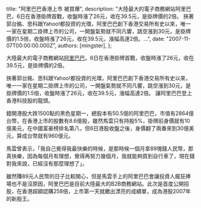 
  title: "阿里巴巴香港上市 被買爆",
  description: "大陸最大的電子商務網站阿里巴巴，6日在香港掛牌首戰，收盤時漲了26元，收在39.5元，是掛牌價的2倍。 挾著郭台銘、思科跟Yahoo!都投資的光環，阿里巴巴創下香港交易所有史以來，唯一一家在星期二掛牌上市的公司，一開盤氣勢就不同凡響，跳空漲到30元，是掛牌價的1.5倍，收盤時漲了26元，收在39.5元，漲幅高達2倍。...",
  date: "2007-11-07T00:00:00.000Z",
  authors: [mingster],
};

<p><a href="http://4.bp.blogspot.com/_i0VzdspWXjI/RzCeAihvXaI/AAAAAAAAANY/MSfn-zUKTfs/s1600/yehmin-20071106194619.jpg"><img id="BLOGGER_PHOTO_ID_5129773707680505250" alt="" src="/img/yehmin-20071106194619.jpg" border="0" /></a>大陸最大的電子商務網站<a href="http://china.alibaba.com/" target="_blank">阿里巴巴</a>，6日在香港掛牌首戰，收盤時漲了26元，收在39.5元，是掛牌價的2倍。</p>
<p>挾著郭台銘、思科跟Yahoo!都投資的光環，阿里巴巴創下香港交易所有史以來，唯一一家在星期二掛牌上市的公司，一開盤氣勢就不同凡響，跳空漲到30元，是掛牌價的1.5倍，收盤時漲了26元，收在39.5元，漲幅高達2倍。 讓阿里巴巴登上香港科技股的龍頭。</p>
<p>錯開港股大跌1500點的黑色星期一，總股本有50.5億的阿里巴巴，市值有2864億台幣，在香港上市的股數有8.6億股，雖然馬雲只有持股5%，掛牌前身價就有10億美元，在中國富豪榜排名第八，但6日港股收盤之後，身價翻了兩番來到30億美元，算成台幣就有960億元。</p>
<p>馬雲曾表示，「我自己覺得我最快樂的時候，是那時候一個月拿89塊錢人民幣，那真快樂，因為每個月有理想，覺得再努力幾個月，我就能夠買到自行車了，現在錢對我來說，已經沒有那麼理想了」。</p>
<p>雖然賺89元人民幣的日子比較開心，但是馬雲手上的阿里巴巴會讓投資人瘋狂捧場也不是沒原因，阿里巴巴是目前<a href="http://4.bp.blogspot.com/_i0VzdspWXjI/RzCeAihvXaI/AAAAAAAAANY/MSfn-zUKTfs/s1600/yehmin-20071106194619.jpg"></a>大陸最大的B2B商務網站。此次是首度公開招股，在香港超額認購258倍，上市第一天就繳出漂亮的成績單，成為港股2007年的新股王。</p>
